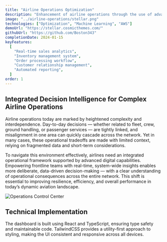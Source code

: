 ```yaml
---
title: "Airline Operations Optimization"
description: "Enhancement of airline operations through the use of advanced mathematical optimization and machine learning at various airlines."
image: "../airline-operations/stellar.png"
technologies: ["Optimization", "Machine Learning", "AWS"]
demoUrl: "https://stellar.cosmicthemes.com/"
githubUrl: "https://github.com/Boston343"
completionDate: 2024-01-15
keyFeatures:
  [
    "Real-time sales analytics",
    "Inventory management system",
    "Order processing workflow",
    "Customer relationship management",
    "Automated reporting",
  ]
order: 1
---
```


## Integrated Decision Intelligence for Complex Airline Operations

Airline operations today are marked by heightened complexity and interdependence. Day-to-day decisions — whether related to fleet, crew, ground handling, or passenger services — are tightly linked, and misalignment in one area can quickly cascade across the network. Yet in many cases, these operational tradeoffs are made with limited context, relying on fragmented data and short-term considerations.

To navigate this environment effectively, airlines need an integrated operational framework supported by advanced digital capabilities. Empowering frontline teams with real-time, system-wide insights enables more deliberate, data-driven decision-making — with a clear understanding of operational consequences across the entire network. This shift is essential to improving resilience, efficiency, and overall performance in today’s dynamic aviation landscape.

![Operations Control Center](./operations-control-center.png)

## Technical Implementation

The dashboard is built using React and TypeScript, ensuring type safety and maintainable code. TailwindCSS provides a utility-first approach to styling, making the UI consistent and responsive across all devices.
